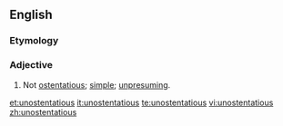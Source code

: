 ==English==

===Etymology===
{{prefix|un|ostentatious}}

===Adjective===
{{en-adj}}

# Not [[ostentatious]]; [[simple]]; [[unpresuming]].

[[et:unostentatious]]
[[it:unostentatious]]
[[te:unostentatious]]
[[vi:unostentatious]]
[[zh:unostentatious]]